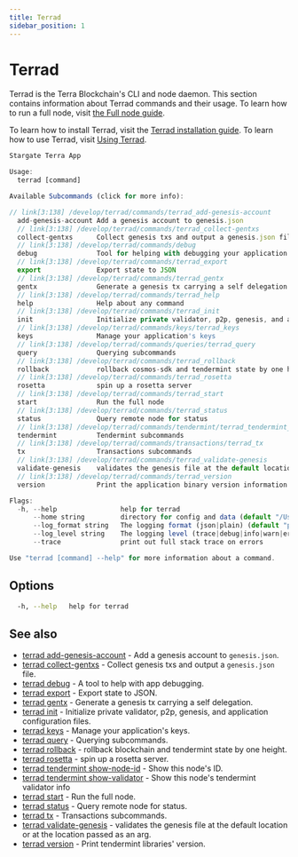 ```yaml
---
title: Terrad
sidebar_position: 1
---
```



# Terrad

Terrad is the Terra Blockchain's CLI and node daemon. This section contains information about Terrad commands and their usage. To learn how to run a full node, visit [the Full node guide](../../../full-node/run-a-full-terra-node/README.mdx). 

<Admonition type="tip" icon="⚙️" title="Getting started">

To learn how to install Terrad, visit the [Terrad installation guide](../install-terrad.mdx). To learn how to use Terrad, visit [Using Terrad](../using-terrad.mdx).

</Admonition>

```js Terrad
Stargate Terra App

Usage:
  terrad [command]

Available Subcommands (click for more info):

// link[3:138] /develop/terrad/commands/terrad_add-genesis-account
  add-genesis-account Add a genesis account to genesis.json
  // link[3:138] /develop/terrad/commands/terrad_collect-gentxs
  collect-gentxs      Collect genesis txs and output a genesis.json file
  // link[3:138] /develop/terrad/commands/debug
  debug               Tool for helping with debugging your application
  // link[3:138] /develop/terrad/commands/terrad_export
  export              Export state to JSON
  // link[3:138] /develop/terrad/commands/terrad_gentx
  gentx               Generate a genesis tx carrying a self delegation
  // link[3:138] /develop/terrad/commands/terrad_help
  help                Help about any command
  // link[3:138] /develop/terrad/commands/terrad_init
  init                Initialize private validator, p2p, genesis, and application configuration files
  // link[3:138] /develop/terrad/commands/keys/terrad_keys
  keys                Manage your application's keys
  // link[3:138] /develop/terrad/commands/queries/terrad_query
  query               Querying subcommands
  // link[3:138] /develop/terrad/commands/terrad_rollback
  rollback            rollback cosmos-sdk and tendermint state by one height
  // link[3:138] /develop/terrad/commands/terrad_rosetta
  rosetta             spin up a rosetta server
  // link[3:138] /develop/terrad/commands/terrad_start
  start               Run the full node
  // link[3:138] /develop/terrad/commands/terrad_status
  status              Query remote node for status
  // link[3:138] /develop/terrad/commands/tendermint/terrad_tendermint_version
  tendermint          Tendermint subcommands
  // link[3:138] /develop/terrad/commands/transactions/terrad_tx
  tx                  Transactions subcommands
  // link[3:138] /develop/terrad/commands/terrad_validate-genesis
  validate-genesis    validates the genesis file at the default location or at the location passed as an arg
  // link[3:138] /develop/terrad/commands/terrad_version
  version             Print the application binary version information

Flags:
  -h, --help                help for terrad
      --home string         directory for config and data (default "/Users/evan/.terra")
      --log_format string   The logging format (json|plain) (default "plain")
      --log_level string    The logging level (trace|debug|info|warn|error|fatal|panic) (default "info")
      --trace               print out full stack trace on errors

Use "terrad [command] --help" for more information about a command.
```

## Options

```sh Terrad
  -h, --help   help for terrad
```

## See also

* [terrad add-genesis-account](./terrad_add-genesis-account.mdx)	 - Add a genesis account to `genesis.json`.
* [terrad collect-gentxs](./terrad_collect-gentxs.mdx)	 - Collect genesis txs and output a `genesis.json` file.
* [terrad debug](./debug/terrad_debug.mdx)	 - A tool to help with app debugging.
* [terrad export](./terrad_export.mdx)	 - Export state to JSON.
* [terrad gentx](./terrad_gentx.mdx)	 - Generate a genesis tx carrying a self delegation.
* [terrad init](./terrad_init.mdx)	 - Initialize private validator, p2p, genesis, and application configuration files.
* [terrad keys](./keys/terrad_keys.mdx)	 - Manage your application's keys. 
* [terrad query](./queries/terrad_query.mdx)	 - Querying subcommands.
* [terrad rollback](./terrad_rollback.mdx)	 - rollback blockchain and tendermint state by one height.
* [terrad rosetta](./terrad_rosetta.mdx)	 - spin up a rosetta server.
* [terrad tendermint show-node-id](./tendermint/terrad_tendermint_show-node-id.mdx)	 - Show this node's ID.
* [terrad tendermint show-validator](./tendermint/terrad_tendermint_show-validator.mdx)	 - Show this node's tendermint validator info
* [terrad start](./terrad_start.mdx)	 - Run the full node.
* [terrad status](./terrad_status.mdx)	 - Query remote node for status.
* [terrad tx](./transactions/terrad_tx.mdx)	 - Transactions subcommands.
* [terrad validate-genesis](./terrad_validate-genesis.mdx)	 - validates the genesis file at the default location or at the location passed as an arg.
* [terrad version](./terrad_version.mdx)	 - Print tendermint libraries' version.


